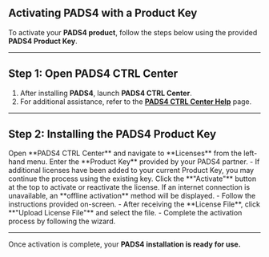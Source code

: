 ## **Activating PADS4 with a Product Key**  

To activate your **PADS4 product**, follow the steps below using the provided **PADS4 Product Key**.  

---

## **Step 1: Open PADS4 CTRL Center**  

1. After installing **PADS4**, launch **PADS4 CTRL Center**.  
2. For additional assistance, refer to the **[PADS4 CTRL Center Help](#)** page.  

---

## **Step 2: Installing the PADS4 Product Key**  

<Steps>  
  <Step title="Step One">  
    Open **PADS4 CTRL Center** and navigate to **Licenses** from the left-hand menu.  
  </Step>  
  <Step title="Step Two">  
    Enter the **Product Key** provided by your PADS4 partner.  
    - If additional licenses have been added to your current Product Key, you may continue the process using the existing key.  
  </Step>  
  <Step title="Step Three">  
    Click the **"Activate"** button at the top to activate or reactivate the license.  
  </Step>  
  <Step title="Step Four - *Offline Activation*">  
    If an internet connection is unavailable, an **offline activation** method will be displayed.  
    - Follow the instructions provided on-screen.  
    - After receiving the **License File**, click **"Upload License File"** and select the file.  
    - Complete the activation process by following the wizard.  
  </Step>  
</Steps>  

---

Once activation is complete, your **PADS4 installation is ready for use.**  

